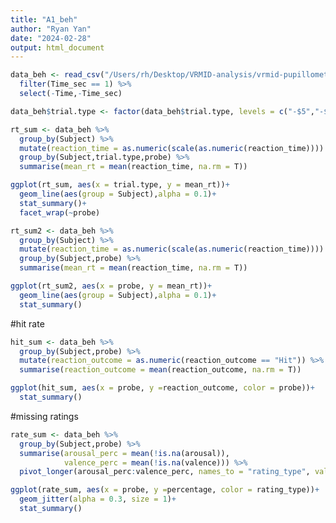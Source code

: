 ```yaml
---
title: "A1_beh"
author: "Ryan Yan"
date: "2024-02-28"
output: html_document
---
```

```r
data_beh <- read_csv("/Users/rh/Desktop/VRMID-analysis/vrmid-pupillometry/data/study1/per_second_data.csv") %>% 
  filter(Time_sec == 1) %>% 
  select(-Time,-Time_sec)

data_beh$trial.type <- factor(data_beh$trial.type, levels = c("-$5","-$1","-$0","+$0","+$1","+$5"))
```

```r
rt_sum <- data_beh %>% 
  group_by(Subject) %>% 
  mutate(reaction_time = as.numeric(scale(as.numeric(reaction_time)))) %>% 
  group_by(Subject,trial.type,probe) %>% 
  summarise(mean_rt = mean(reaction_time, na.rm = T))

ggplot(rt_sum, aes(x = trial.type, y = mean_rt))+
  geom_line(aes(group = Subject),alpha = 0.1)+
  stat_summary()+
  facet_wrap(~probe)

rt_sum2 <- data_beh %>% 
  group_by(Subject) %>% 
  mutate(reaction_time = as.numeric(scale(as.numeric(reaction_time)))) %>% 
  group_by(Subject,probe) %>% 
  summarise(mean_rt = mean(reaction_time, na.rm = T))

ggplot(rt_sum2, aes(x = probe, y = mean_rt))+
  geom_line(aes(group = Subject),alpha = 0.1)+
  stat_summary()
```

#hit rate
```r
hit_sum <- data_beh %>% 
  group_by(Subject,probe) %>% 
  mutate(reaction_outcome = as.numeric(reaction_outcome == "Hit")) %>% 
  summarise(reaction_outcome = mean(reaction_outcome, na.rm = T))

ggplot(hit_sum, aes(x = probe, y =reaction_outcome, color = probe))+
  stat_summary()
```
#missing ratings
```r
rate_sum <- data_beh %>% 
  group_by(Subject,probe) %>% 
  summarise(arousal_perc = mean(!is.na(arousal)),
            valence_perc = mean(!is.na(valence))) %>% 
  pivot_longer(arousal_perc:valence_perc, names_to = "rating_type", values_to = "percentage")

ggplot(rate_sum, aes(x = probe, y =percentage, color = rating_type))+
  geom_jitter(alpha = 0.3, size = 1)+
  stat_summary()
```

